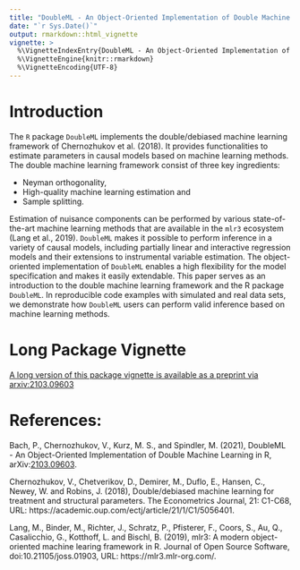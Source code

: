 ```yaml
---
title: "DoubleML - An Object-Oriented Implementation of Double Machine Learning in R"
date: "`r Sys.Date()`"
output: rmarkdown::html_vignette
vignette: >
  %\VignetteIndexEntry{DoubleML - An Object-Oriented Implementation of Double Machine Learning in R}
  %\VignetteEngine{knitr::rmarkdown}
  %\VignetteEncoding{UTF-8}
---
```


# Introduction 

The `R` package `DoubleML` implements the double/debiased machine learning framework of Chernozhukov et al. (2018). It provides functionalities to estimate parameters in causal models based on machine learning methods. The double machine learning framework consist of three key ingredients: 

* Neyman orthogonality, 
* High-quality machine learning estimation and
* Sample splitting.

Estimation of nuisance components can be performed by various state-of-the-art machine learning methods that are available in the `mlr3` ecosystem (Lang et al., 2019). `DoubleML` makes it possible to perform inference in a variety of causal models, including partially linear and interactive regression models and their extensions to instrumental variable estimation. The object-oriented implementation of `DoubleML` enables a high flexibility for the model specification and makes it easily extendable. This paper serves as an introduction to the double machine learning framework and the R package `DoubleML`. In reproducible code examples with simulated and real data sets, we demonstrate how `DoubleML` users can perform valid inference based on machine learning methods. 

# Long Package Vignette

[A long version of this package vignette is available as a preprint via arxiv:2103.09603](https://arxiv.org/abs/2103.09603)



# References: 

Bach, P., Chernozhukov, V., Kurz, M. S., and Spindler, M. (2021), DoubleML - An Object-Oriented Implementation of Double Machine Learning in R, arXiv:[2103.09603](https://arxiv.org/abs/2103.09603).

Chernozhukov, V., Chetverikov, D., Demirer, M., Duflo, E., Hansen, C., Newey, W. and Robins, J. (2018), Double/debiased machine learning for treatment and structural parameters. The Econometrics Journal, 21: C1-C68, URL: https://academic.oup.com/ectj/article/21/1/C1/5056401.

Lang, M., Binder, M., Richter, J., Schratz, P., Pfisterer, F., Coors, S., Au, Q., Casalicchio, G., Kotthoff, L. and Bischl, B. (2019), mlr3: A modern object-oriented machine learing framework in R. Journal of Open Source Software, doi:10.21105/joss.01903, URL:  https://mlr3.mlr-org.com/.

